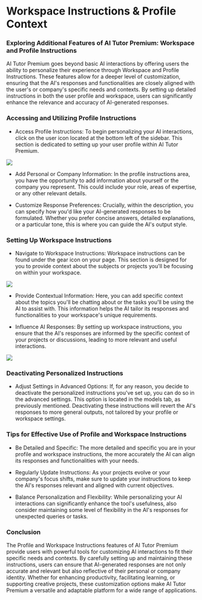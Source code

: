 Workspace Instructions & Profile Context
========================================

### Exploring Additional Features of AI Tutor Premium: Workspace and Profile Instructions

AI Tutor Premium goes beyond basic AI interactions by offering users the ability to personalize their experience through Workspace and Profile Instructions. These features allow for a deeper level of customization, ensuring that the AI's responses and functionalities are closely aligned with the user's or company's specific needs and contexts. By setting up detailed instructions in both the user profile and workspace, users can significantly enhance the relevance and accuracy of AI-generated responses.

### Accessing and Utilizing Profile Instructions

-   Access Profile Instructions: To begin personalizing your AI interactions, click on the user icon located at the bottom left of the sidebar. This section is dedicated to setting up your user profile within AI Tutor Premium.

![](https://docs.myapps.ai/storage/page_media/b5a4023d-e68a-44ec-b118-c302d90d837c.png)

-   Add Personal or Company Information: In the profile instructions area, you have the opportunity to add information about yourself or the company you represent. This could include your role, areas of expertise, or any other relevant details.

-   Customize Response Preferences: Crucially, within the description, you can specify how you'd like your AI-generated responses to be formulated. Whether you prefer concise answers, detailed explanations, or a particular tone, this is where you can guide the AI's output style.

### Setting Up Workspace Instructions

-   Navigate to Workspace Instructions: Workspace instructions can be found under the gear icon on your page. This section is designed for you to provide context about the subjects or projects you'll be focusing on within your workspace.

![](https://docs.myapps.ai/storage/page_media/a435aa41-bb51-4a8b-828e-99fa57cf0f0f.png)

-   Provide Contextual Information: Here, you can add specific context about the topics you'll be chatting about or the tasks you'll be using the AI to assist with. This information helps the AI tailor its responses and functionalities to your workspace's unique requirements.

-   Influence AI Responses: By setting up workspace instructions, you ensure that the AI's responses are informed by the specific context of your projects or discussions, leading to more relevant and useful interactions.

![](https://docs.myapps.ai/storage/page_media/186f4b2e-3ac9-43d5-b48a-a6293c7b553c.png)

### Deactivating Personalized Instructions

-   Adjust Settings in Advanced Options: If, for any reason, you decide to deactivate the personalized instructions you've set up, you can do so in the advanced settings. This option is located in the models tab, as previously mentioned. Deactivating these instructions will revert the AI's responses to more general outputs, not tailored by your profile or workspace settings.

### Tips for Effective Use of Profile and Workspace Instructions

-   Be Detailed and Specific: The more detailed and specific you are in your profile and workspace instructions, the more accurately the AI can align its responses and functionalities with your needs.

-   Regularly Update Instructions: As your projects evolve or your company's focus shifts, make sure to update your instructions to keep the AI's responses relevant and aligned with current objectives.

-   Balance Personalization and Flexibility: While personalizing your AI interactions can significantly enhance the tool's usefulness, also consider maintaining some level of flexibility in the AI's responses for unexpected queries or tasks.

### Conclusion

The Profile and Workspace Instructions features of AI Tutor Premium provide users with powerful tools for customizing AI interactions to fit their specific needs and contexts. By carefully setting up and maintaining these instructions, users can ensure that AI-generated responses are not only accurate and relevant but also reflective of their personal or company identity. Whether for enhancing productivity, facilitating learning, or supporting creative projects, these customization options make AI Tutor Premium a versatile and adaptable platform for a wide range of applications.
